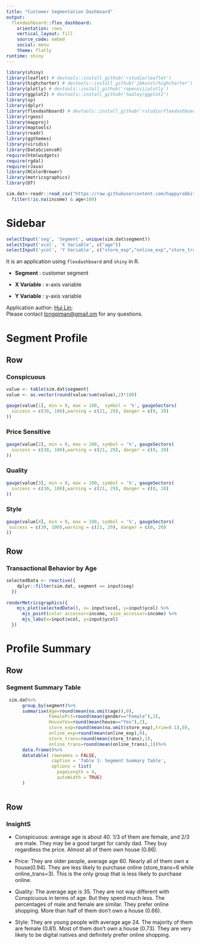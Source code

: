 ---
title: "Customer Segmentation Dashboard"
output: 
  flexdashboard::flex_dashboard:
    orientation: rows
    vertical_layout: fill
    source_code: embed
    social: menu
    theme: flatly
runtime: shiny
---

```{r setup, include=FALSE}
library(shiny)
library(leaflet) # devtools::install_github('rstudio/leaflet')
library(highcharter) # devtools::install_github('jbkunst/highcharter')
library(plotly) # devtools::install_github('ropensci/plotly')
library(ggplot2) # devtools::install_github('hadley/ggplot2')
library(sp)
library(dplyr)
library(flexdashboard) # devtools::install_github('rstudio/flexdashboard')
library(rgeos)
library(mapproj)
library(maptools)
library(readr)
library(ggthemes)
library(viridis)
library(DataScienceR)
require(htmlwidgets)
require(rgdal)
require(rJava)
library(RColorBrewer)
library(metricsgraphics)
library(DT)

sim.dat<-readr::read_csv("https://raw.githubusercontent.com/happyrabbit/DataScientistR/master/Data/SegData.csv")%>%
  filter(!is.na(income) & age<100)

```

Sidebar {.sidebar data-width=350}
======================================================================

```{r}

selectInput('seg', 'Segment', unique(sim.dat$segment))
selectInput('xcol', 'X Variable', c("age"))
selectInput('ycol', 'Y Variable', c("store_exp","online_exp","store_trans","online_trans"))

```

It is an application using `flexdashboard` and `shiny` in R.

-  __Segment__ : customer segment

- __X Variable__ : x-axis variable

- __Y Variable__ : y-axis variable

Application author: [Hui Lin](http://scientistcafe.com);  
Please contact <longqiman@gmail.om> for any questions. 



Segment Profile
======================================================================

Row {data-width=650}
-----------------------------------------------------------------------
### Conspicuous

```{r}
value <- table(sim.dat$segment)
value <- as.vector(round(value/sum(value),2)*100)

gauge(value[1], min = 0, max = 100,  symbol = '%', gaugeSectors(
  success = c(30, 100),warning = c(21, 29), danger = c(0, 20)
))
```

### Price Sensitive

```{r}
gauge(value[2], min = 0, max = 100, symbol = '%', gaugeSectors(
  success = c(30, 100),warning = c(21, 29), danger = c(0, 20)
))
```

### Quality

```{r}
gauge(value[3], min = 0, max = 100, symbol = '%', gaugeSectors(
  success = c(30, 100),warning = c(21, 29), danger = c(0, 20)
))
```

### Style

```{r}
gauge(value[4], min = 0, max = 100, symbol = '%', gaugeSectors(
 success = c(30, 100),warning = c(21, 29), danger = c(0, 20)
))
```


Row {data-width=650}
-----------------------------------------------------------------------

### Transactional Behavior by Age


```{r}

selectedData <- reactive({
    dplyr::filter(sim.dat, segment == input$seg)
  })
  
renderMetricsgraphics({
    mjs_plot(selectedData(), x= input$xcol, y=input$ycol) %>%
      mjs_point(color_accessor=income, size_accessor=income) %>%
      mjs_labs(x=input$xcol, y=input$ycol)
  })

```


Profile Summary 
======================================================================

Row {data-width=350}
-----------------------------------------------------------------------

### Segment Summary Table 

```{r}
 sim.dat%>%
      group_by(segment)%>%
      summarise(Age=round(mean(na.omit(age)),0),
                FemalePct=round(mean(gender=="Female"),2),
                HouseYes=round(mean(house=="Yes"),2),
                store_exp=round(mean(na.omit(store_exp),trim=0.1),0),
                online_exp=round(mean(online_exp),0),
                store_trans=round(mean(store_trans),1),
                online_trans=round(mean(online_trans),1))%>%
      data.frame()%>%
      datatable( rownames = FALSE,
                 caption = 'Table 1: Segment Summary Table',
                 options = list(
                   pageLength = 4, 
                   autoWidth = TRUE)
      )
    
```

Row {data-width=650}
-----------------------------------------------------------------------

### InsightS

- Conspicuous: average age is about 40.  1/3 of them are female, and 2/3 are male. They may be a good target for candy dad. They buy regardless the price. Almost all of them own house (0.86). 

- Price: They are older people, average age 60. Nearly all of them own a house(0.94). They are less likely to purchase online (store_trans=6 while online_trans=3). This is the only group that is less likely to purchase online.

- Quality: The average age is 35. They are not way different with Conspicuous in terms of age. But they spend much less. The percentages of male and female are similar. They prefer online shopping. More than half of them don't own a house (0.66).

- Style: They are young people with average age 24. The majority of them are female (0.81). Most of them don't own a house (0.73). They are very likely to be digital natives and definitely prefer online shopping.
